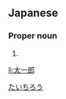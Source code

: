 ==Japanese==
{{ja-kanjitab|たい|いち|ろう|yomi=o}}

===Proper noun===
{{ja-pos|proper|たいちろう}}

# {{given name|male|lang=ja}}

[[Category:Japanese male given names|たいちろう]]

[[li:太一郎]]